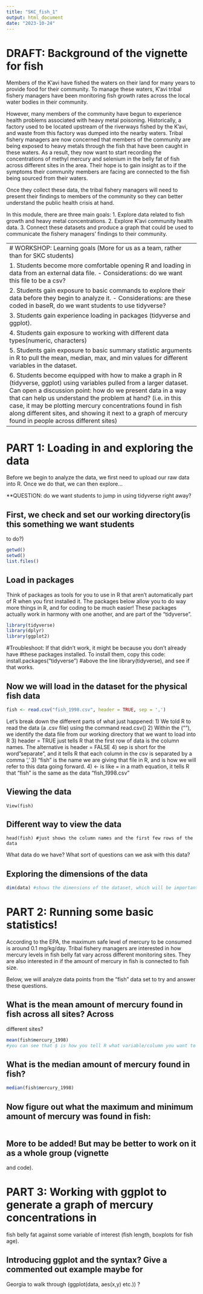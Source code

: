 ```yaml
---
title: "SKC_fish_1"
output: html_document
date: "2023-10-24"
---
```


# DRAFT: Background of the vignette for fish

Members of the K’avi have fished the waters on their land for many years
to provide food for their community. To manage these waters, K'avi tribal fishery managers have been monitoring fish growth rates across the local water bodies in their community. 


However, many members of the community have begun to experience 
health problems associated with heavy metal poisoning. 
Historically, a factory used to be located upstream of the riverways fished by 
the K’avi, and waste from this factory was dumped into the nearby waters. 
Tribal fishery managers are now concerned that members of the community 
are being exposed to heavy metals through the fish that have been caught in these
waters. As a result, they now want to start recording the concentrations of methyl
mercury and selenium in the belly fat of fish across different sites in the area.
Their hope is to gain insight as to if the symptoms their community 
members are facing are connected to the fish being sourced from their waters. 


Once they collect these data, the tribal fishery managers will need to present 
their findings to members of the community so they can better understand the
public health crisis at hand. 


In this module, there are three main goals: 
1. Explore data related to fish growth and heavy metal concentrations.
2. Explore K'avi community health data.
3. Connect these datasets and produce a graph that could be used 
to communicate the fishery managers' findings to their community. 

--------------------------------------------------------------------------------
# WORKSHOP: Learning goals (More for us as a team, rather than for SKC students)

1. Students become more comfortable opening R and loading in data from an 
external data file. 
  - Considerations: do we want this file to be a csv? 
  
2. Students gain exposure to basic commands to explore their data before 
they begin to analyze it. 
  - Considerations: are these coded in baseR, do we want students to use tidyverse?
  
3. Students gain experience loading in packages (tidyverse and ggplot). 

4. Students gain exposure to working with different data types(numeric, characters)

5. Students gain exposure to basic summary statistic arguments in R to pull the 
mean, median, max, and min values for different variables in the dataset. 

6. Students become equipped with how to make a graph in R (tidyverse, ggplot) 
using variables pulled from a larger dataset. Can open a discussion point: 
how do we present data in a way that can help us understand the problem at hand?
(i.e. in this case, it may be plotting mercury concentrations found in fish 
along different sites, and showing it next to a graph of mercury found in people
across different sites)


--------------------------------------------------------------------------------
# PART 1: Loading in and exploring the data

Before we begin to analyze the data, we first need to upload our raw data into R. 
Once we do that, we can then explore...

**QUESTION: do we want students to jump in using tidyverse right away?

## First, we check and set our working directory(is this something we want students
to do?)

```r
getwd()
setwd()
list.files()
```


## Load in packages 

Think of packages as tools for you to use in R that aren't automatically part of
R when you first installed it. The packages below allow you to do way more things
in R, and for coding to be much easier! These packages actually work in harmony 
with one another, and are part of the "tidyverse".

```r
library(tidyverse)
library(dplyr)
library(ggplot2)
```
#Troubleshoot: If that didn't work, it might be because you don't already have 
#these packages installed. To install them, copy this code: install.packages("tidyverse") 
#above the line library(tidyverse), and see if that works. 


## Now we will load in the dataset for the physical fish data

```r
fish <- read.csv("fish_1998.csv", header = TRUE, sep = ',')
```

Let's break down the different parts of what just happened:
1) We told R to read the data (a .csv file) using the command read.csv()
2) Within the (""), we identify the data file from our working directory that we want to load into R
3) header = TRUE just tells R that the first row of data is the column names. The alternative is header = FALSE
4) sep is short for the word "separate", and it tells R that each column in the csv is separated by a comma ','
3) "fish" is the name we are giving that file in R, and is how we will refer to this data going forward.
4) <- is like = in a math equation, it tells R that "fish" is the same as the data "fish_1998.csv"

## Viewing the data
```View
View(fish) 
```

## Different way to view the data
``` View
head(fish) #just shows the column names and the first few rows of the data
```

What data do we have? What sort of questions can we ask with this data?

## Exploring the dimensions of the data

```r
dim(data) #shows the dimensions of the dataset, which will be important later on
```


# PART 2: Running some basic statistics! 

According to the EPA, the maximum safe level of mercury to be consumed is around
0.1 mg/kg/day. Tribal fishery managers are interested in how mercury levels in 
fish belly fat vary across different monitoring sites. They are 
also interested in if the amount of mercury in fish is connected to fish size. 

Below, we will analyze data points from the "fish" data set to try and answer 
these questions. 


## What is the mean amount of mercury found in fish across all sites? Across 
different sites? 

```r
mean(fish$mercury_1998)
#you can see that $ is how you tell R what variable/column you want to work with
```


## What is the median amount of mercury found in fish?

```r
median(fish$mercury_1998)
```

## Now figure out what the maximum and minimum amount of mercury was found in fish:

``` r


```


## More to be added! But may be better to work on it as a whole group (vignette
and code). 

# PART 3: Working with ggplot to generate a graph of mercury concentrations in 
fish belly fat against some variable of interest (fish length, boxplots for 
fish age). 


## Introducing ggplot and the syntax? Give a commented out example maybe for 
Georgia to walk through (ggplot(data, aes(x,y) etc.)) ? 

```r







```







